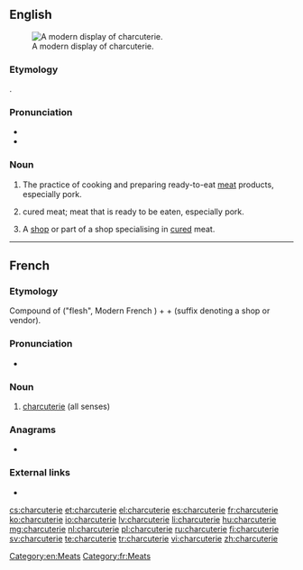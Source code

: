 ==English==
{{wikipedia}}
[[Image:Modern Charcuterie display.jpg|thumb|A modern display of charcuterie.]]

===Etymology===
{{borrowing|fr|charcuterie|lang=en}}.

===Pronunciation===
* {{IPA|/ʃɑːrˌkuːtəˈri/|/ʃɑːrˈkuːtəri/|lang=en}}
* {{audio|en-uk-charcuterie.ogg|Audio (UK)|lang=en}}
{{rfap|US|lang=en}}

===Noun===
{{en-noun|~}}

# {{lb|en|uncountable}} The practice of cooking and preparing ready-to-eat [[meat]] products, especially pork.
# {{lb|en|uncountable}} cured meat; meat that is ready to be eaten, especially pork.
# {{lb|en|countable}} A [[shop]] or part of a shop specialising in [[cured]] meat.

[[Category:en:Meats]]

----

==French==

===Etymology===
Compound of {{etyl|fro|fr}} {{m|fro|char}} ("flesh", Modern French {{m|fr|chair}}) + {{m|fr|cuit||cooked}} + {{m|fr|-erie}} (suffix denoting a shop or vendor).

===Pronunciation===
* {{IPA|/ʃaʁkytəʁi/|lang=fr}}
{{rfap|French|fr|lang=fr}}

===Noun===
{{fr-noun|f}}

# [[#English|charcuterie]] (all senses)

===Anagrams===
* {{l|fr|charcutière}}

===External links===
* {{R:TLFi}}

[[Category:fr:Meats]]

[[cs:charcuterie]]
[[et:charcuterie]]
[[el:charcuterie]]
[[es:charcuterie]]
[[fr:charcuterie]]
[[ko:charcuterie]]
[[io:charcuterie]]
[[lv:charcuterie]]
[[li:charcuterie]]
[[hu:charcuterie]]
[[mg:charcuterie]]
[[nl:charcuterie]]
[[pl:charcuterie]]
[[ru:charcuterie]]
[[fi:charcuterie]]
[[sv:charcuterie]]
[[te:charcuterie]]
[[tr:charcuterie]]
[[vi:charcuterie]]
[[zh:charcuterie]]